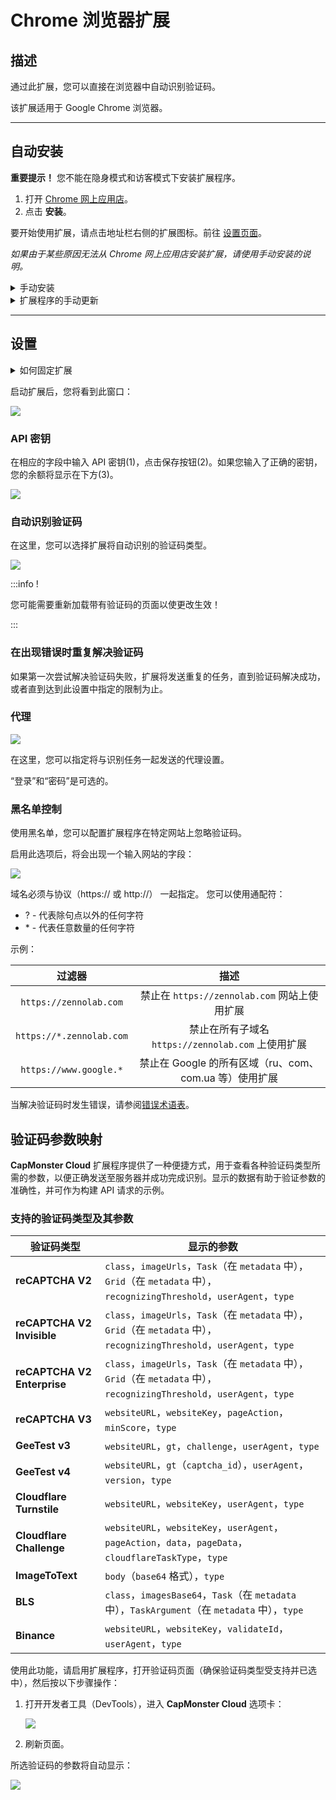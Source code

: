 ﻿---
sidebar_position: 0
sidebar_label: Chrome 浏览器扩展
---


<ArticleHead slug="extension/extension-main" />

# Chrome 浏览器扩展
## 描述
通过此扩展，您可以直接在浏览器中自动识别验证码。

该扩展适用于 Google Chrome 浏览器。

-----
## 自动安装
**重要提示！** 您不能在隐身模式和访客模式下安装扩展程序。

1. 打开 [Chrome 网上应用店](https://chrome.google.com/webstore/detail/capmonster-cloud-%E2%80%94-automa/pabjfbciaedomjjfelfafejkppknjleh?hl=en)。
1. 点击 **安装**。

要开始使用扩展，请点击地址栏右侧的扩展图标。前往 [设置页面](extension-main.mdx#设置)。

*如果由于某些原因无法从 Chrome 网上应用店安装扩展，请使用手动安装的说明。*

<details>
    <summary>手动安装</summary>

1. 下载带有扩展的[存档文件](https://zenno.link/chrome-actual-build).

2. 将其解压缩到任意文件夹。

   **警告**: 请勿删除该文件夹，否则扩展将停止工作。
3. 在 Google Chrome 浏览器中打开“扩展程序”页面。有几种方法可以做到这一点：
   1. 在浏览器的地址栏中键入 chrome://extensions 并按 Enter。
   2. 从菜单中：点击右上角的三个竖点（靠近个人资料图片），然后选择“更多工具”，然后选择“扩展程序”。

![](./images/extension-main-firefox/359d5afb-d644-45c2-a882-e7fc3da759eb.png)

   3. 或者转到 Google Chrome 设置，并在右侧菜单中选择“扩展程序”（位于最底部）。

![](./images/extension-main-firefox/61a9b824-b0d2-4808-8bb8-feac4b25d0b7.png)

4. 启用“开发者模式”。
5. 然后点击“加载已解压的扩展程序”。

![](./images/extension-main-firefox/load-unpacked.png)

6. 找到并选择您解压缩扩展的文件夹。
7. 完成后，扩展应出现在已安装扩展的列表中。

![](./images/extension-main-firefox/919a2eab-1651-4b48-8980-b69346d700fd.png)

</details>

<details>
<summary>扩展程序的手动更新</summary>

如果您正在安装扩展的更新版本，那么当您更新原始扩展文件时，还需要在“扩展程序”页面上点击更新按钮（如何打开此页面在上面的“手动安装”部分已经描述）。

![](./images/extension-main-firefox/manual-update.png)
</details>

-----
## 设置
<details>
<summary>如何固定扩展</summary>

默认情况下，安装的扩展是隐藏的。要固定它，您需要点击“固定”按钮：

![](./images/extension-main-firefox/pin1.png)
</details>

启动扩展后，您将看到此窗口：

![](./images/extension-main-firefox/ext.screen.en.png)
### <a name="id-browserextension-apikey"></a>API 密钥
在相应的字段中输入 API 密钥(1)，点击保存按钮(2)。如果您输入了正确的密钥，您的余额将显示在下方(3)。

![](./images/extension-main-firefox/api-key.png)
### <a name="id-browserextension-automaticcaptchasolving"></a>自动识别验证码
在这里，您可以选择扩展将自动识别的验证码类型。

![](./images/extension-main-firefox/extension.example.png)

:::info !

您可能需要重新加载带有验证码的页面以使更改生效！

:::
### <a name="id-browserextension-repeatcaptchasolvingincaseofanerror"></a>在出现错误时重复解决验证码
如果第一次尝试解决验证码失败，扩展将发送重复的任务，直到验证码解决成功，或者直到达到此设置中指定的限制为止。
### <a name="id-browserextension-proxy"></a>代理
![](./images/extension-main-firefox/proxy.png)

在这里，您可以指定将与识别任务一起发送的代理设置。

“登录”和“密码”是可选的。
### <a name="id-browserextension-blacklistcontrol"></a>黑名单控制
使用黑名单，您可以配置扩展程序在特定网站上忽略验证码。

启用此选项后，将会出现一个输入网站的字段：

![](./images/extension-main-firefox/blacklist-control.png)

域名必须与协议（https:// 或 http://） 一起指定。
您可以使用通配符：

- ? - 代表除句点以外的任何字符
- \* - 代表任意数量的任何字符

示例：

|**过滤器**|**描述**|
| :-: | :-: |
|`https://zennolab.com`|禁止在 `https://zennolab.com` 网站上使用扩展|
|`https://*.zennolab.com`|禁止在所有子域名 `https://zennolab.com` 上使用扩展|
|`https://www.google.*`|禁止在 Google 的所有区域（ru、com、com.ua 等）使用扩展|

当解决验证码时发生错误，请参阅[错误术语表](/api/api-errors.mdx)。

## 验证码参数映射

**CapMonster Cloud** 扩展程序提供了一种便捷方式，用于查看各种验证码类型所需的参数，以便正确发送至服务器并成功完成识别。显示的数据有助于验证参数的准确性，并可作为构建 API 请求的示例。

### 支持的验证码类型及其参数

| 验证码类型                       | 显示的参数                                                                                                       |
| --------------------------- | ----------------------------------------------------------------------------------------------------------- |
| **reCAPTCHA V2**            | `class`，`imageUrls`，`Task`（在 `metadata` 中），`Grid`（在 `metadata` 中），`recognizingThreshold`，`userAgent`，`type` |
| **reCAPTCHA V2 Invisible**  | `class`，`imageUrls`，`Task`（在 `metadata` 中），`Grid`（在 `metadata` 中），`recognizingThreshold`，`userAgent`，`type` |
| **reCAPTCHA V2 Enterprise** | `class`，`imageUrls`，`Task`（在 `metadata` 中），`Grid`（在 `metadata` 中），`recognizingThreshold`，`userAgent`，`type` |
| **reCAPTCHA V3**            | `websiteURL`，`websiteKey`，`pageAction`，`minScore`，`type`                                                    |
| **GeeTest v3**              | `websiteURL`，`gt`，`challenge`，`userAgent`，`type`                                                            |
| **GeeTest v4**              | `websiteURL`，`gt`（`captcha_id`），`userAgent`，`version`，`type`                                                |
| **Cloudflare Turnstile**    | `websiteURL`，`websiteKey`，`userAgent`，`type`                                                                |
| **Cloudflare Challenge**    | `websiteURL`，`websiteKey`，`userAgent`，`pageAction`，`data`，`pageData`，`cloudflareTaskType`，`type`            |
| **ImageToText**             | `body`（`base64` 格式），`type`                                                                                  |
| **BLS**                     | `class`，`imagesBase64`，`Task`（在 `metadata` 中），`TaskArgument`（在 `metadata` 中），`type`                         |
| **Binance**                 | `websiteURL`，`websiteKey`，`validateId`，`userAgent`，`type`                                                   |


使用此功能，请启用扩展程序，打开验证码页面（确保验证码类型受支持并已选中），然后按以下步骤操作：

1. 打开开发者工具（DevTools），进入 **CapMonster Cloud** 选项卡： 
    
   ![](./images/params_extension.png)

2. 刷新页面。

所选验证码的参数将自动显示：  

![](./images/params_extension1.png)
